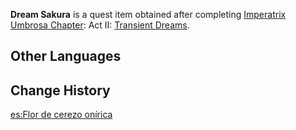 {{Item Infobox
|id           = 101699
|image        = Item Dream Sakura.png
|type         = Quest Items
|rarity       = 4
|description  = You held a single sakura petal in your hand before leaving [[Raiden Makoto]]'s realm of consciousness.<br />Its existence is a mystery. It appears no different from ordinary sakura {{sic|pedals}}, and there it silently sits in your storage just like any of the others. But you can no longer touch it, nor can you feel its weight or warmth. When an object loses any of the attributes that one would normally ascribe to it, how can its "existence" be proven for sure?<br />As you think back on the many sights the petal must have witnessed in the past, a certain guess comes to mind: that which sustains this sakura petal's existence must be someone's will.<br />But as to who this person is, and whether they are intentionally or unintentionally keeping this petal in existence, neither can be known. Nor can you prove whether that willpower is one derived from yearning, trust, or gratitude.<br />Perhaps, when "that person's will" changes, so too will this sakura petal disappear.<br />Just to be safe, it might be best to check back from time to time and see if it still exists.
|source1      = Complete [[Imperatrix Umbrosa Chapter]]: Act II: [[Transient Dreams]].
}}
'''Dream Sakura''' is a quest item obtained after completing [[Imperatrix Umbrosa Chapter]]: Act II: [[Transient Dreams]].

==Other Languages==
{{Other Languages
|en      = Dream Sakura
|zhs     = 梦樱
|zhs_rm  = Mèng Yīng
|zht     = 夢櫻
|zht_rm  = Mèng Yīng
|zh_tl   = Dream Sakura
|ja      = 夢櫻
|ja_rm   = Yumezakura{{Assumed}}
|ja_tl   = Dream Sakura
|ko      = 꿈의 벚나무
|ko_rm   = Kkum-ui Beotnamu
|ko_tl   = Cherry Tree Of Dream
|es      = Flor de cerezo onírica
|es_tl   = Oneiric Cherry Flower
|fr      = Sakura onirique
|fr_tl   = Oneiric Sakura
|ru      = Сакура грёз
|ru_tl   = 
|th      = Dream Sakura
|vi      = Anh Đào Mơ Mộng
|vi_tl   = Cherry Tree Of Dream
|de      = Traum-Sakura
|de_tl   = Dream Sakura
|id      = Sakura Mimpi
|id_tl   = Dream Sakura
|pt      = Sakura do Sonho
|pt_tl   = 
}}

==Change History==
{{Change History|2.5}}

[[es:Flor de cerezo onírica]]